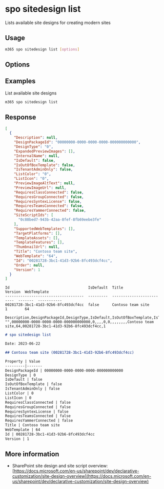 
# spo sitedesign list

Lists available site designs for creating modern sites

## Usage

```sh
m365 spo sitedesign list [options]
```

## Options

<Global />

## Examples

List available site designs

```sh
m365 spo sitedesign list
```

## Response

<Tabs>
  <TabItem value="JSON">

  ```json
  [
    {
      "Description": null,
      "DesignPackageId": "00000000-0000-0000-0000-000000000000",
      "DesignType": "0",
      "ExpandedPreviewImages": [],
      "InternalName": null,
      "IsDefault": false,
      "IsOutOfBoxTemplate": false,
      "IsTenantAdminOnly": false,
      "ListColor": "0",
      "ListIcon": "0",
      "PreviewImageAltText": null,
      "PreviewImageUrl": null,
      "RequiresClassConnected": false,
      "RequiresGroupConnected": false,
      "RequiresSyntexLicense": false,
      "RequiresTeamsConnected": false,
      "RequiresYammerConnected": false,
      "SiteScriptIds": [
        "0c88bed7-943b-42aa-8fef-8fb69eebe3fe"
      ],
      "SupportedWebTemplates": [],
      "TargetPlatforms": [],
      "TemplateAssets": [],
      "TemplateFeatures": [],
      "ThumbnailUrl": null,
      "Title": "Contoso team site",
      "WebTemplate": "64",
      "Id": "00281728-3bc1-41d3-92b6-8fc493dcf4cc",
      "Order": null,
      "Version": 1
    }
  ]
  ```

  </TabItem>
  <TabItem value="Text">

  ```text
  Id                                    IsDefault  Title                      Version  WebTemplate
  ------------------------------------  ---------  -------------------------  -------  -----------
  00281728-3bc1-41d3-92b6-8fc493dcf4cc  false      Contoso team site          1        64
  ```

  </TabItem>
  <TabItem value="CSV">

  ```csv
  Description,DesignPackageId,DesignType,IsDefault,IsOutOfBoxTemplate,IsTenantAdminOnly,ListColor,ListIcon,PreviewImageAltText,RequiresClassConnected,RequiresGroupConnected,RequiresSyntexLicense,RequiresTeamsConnected,RequiresYammerConnected,ThumbnailUrl,Title,WebTemplate,Id,Version
  "",00000000-0000-0000-0000-000000000000,0,,,,0,0,,,,,,,,Contoso team site,64,00281728-3bc1-41d3-92b6-8fc493dcf4cc,1
  ```

  </TabItem>
  <TabItem value="Markdown">

  ```md
  # spo sitedesign list

  Date: 2023-06-22

  ## Contoso team site (00281728-3bc1-41d3-92b6-8fc493dcf4cc)

  Property | Value
  ---------|-------
  DesignPackageId | 00000000-0000-0000-0000-000000000000
  DesignType | 0
  IsDefault | false
  IsOutOfBoxTemplate | false
  IsTenantAdminOnly | false
  ListColor | 0
  ListIcon | 0
  RequiresClassConnected | false
  RequiresGroupConnected | false
  RequiresSyntexLicense | false
  RequiresTeamsConnected | false
  RequiresYammerConnected | false
  Title | Contoso team site
  WebTemplate | 64
  Id | 00281728-3bc1-41d3-92b6-8fc493dcf4cc
  Version | 1
  ```

  </TabItem>
</Tabs>

## More information

- SharePoint site design and site script overview: [https://docs.microsoft.com/en-us/sharepoint/dev/declarative-customization/site-design-overview](https://docs.microsoft.com/en-us/sharepoint/dev/declarative-customization/site-design-overview)
